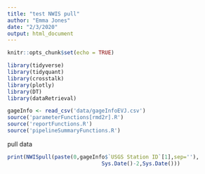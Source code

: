 ```yaml
---
title: "test NWIS pull"
author: "Emma Jones"
date: "2/3/2020"
output: html_document
---
```


```r
knitr::opts_chunk$set(echo = TRUE)

library(tidyverse)
library(tidyquant)
library(crosstalk)
library(plotly)
library(DT)
library(dataRetrieval)

gageInfo <- read_csv('data/gageInfoEVJ.csv')
source('parameterFunctions[rmd2r].R')
source('reportFunctions.R')
source('pipelineSummaryFunctions.R')

```

pull data

```r
print(NWISpull(paste(0,gageInfo$`USGS Station ID`[1],sep=''),
                              Sys.Date()-2,Sys.Date()))
```

